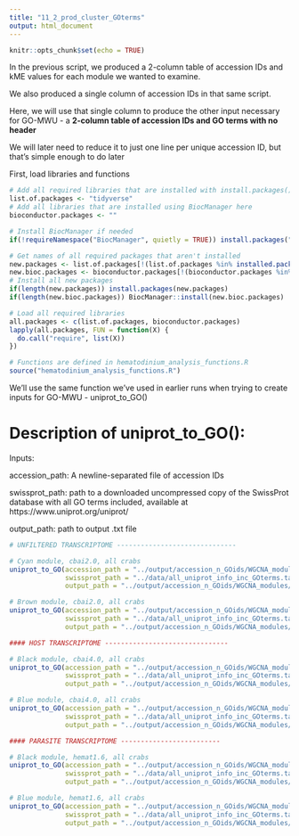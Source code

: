 ```yaml
---
title: "11_2_prod_cluster_GOterms"
output: html_document
---
```


```r
knitr::opts_chunk$set(echo = TRUE)
```


In the previous script, we produced a 2-column table of accession IDs and kME values for each module we wanted to examine.

We also produced a single column of accession IDs in that same script.

Here, we will use that single column to produce the other input necessary for GO-MWU - a **2-column table of accession IDs and GO terms with no header**

We will later need to reduce it to just one line per unique accession ID, but that's simple enough to do later

First, load libraries and functions

```r
# Add all required libraries that are installed with install.packages() here
list.of.packages <- "tidyverse"
# Add all libraries that are installed using BiocManager here
bioconductor.packages <- ""

# Install BiocManager if needed
if(!requireNamespace("BiocManager", quietly = TRUE)) install.packages("BiocManager")

# Get names of all required packages that aren't installed
new.packages <- list.of.packages[!(list.of.packages %in% installed.packages()[, "Package"])]
new.bioc.packages <- bioconductor.packages[!(bioconductor.packages %in% installed.packages()[, "Package"])]
# Install all new packages
if(length(new.packages)) install.packages(new.packages)
if(length(new.bioc.packages)) BiocManager::install(new.bioc.packages)

# Load all required libraries
all.packages <- c(list.of.packages, bioconductor.packages)
lapply(all.packages, FUN = function(X) {
  do.call("require", list(X))
})

# Functions are defined in hematodinium_analysis_functions.R
source("hematodinium_analysis_functions.R")
```

We'll use the same function we've used in earlier runs when trying to create inputs for GO-MWU - uniprot_to_GO()

# Description of uniprot_to_GO():
Inputs:

accession_path: A newline-separated file of accession IDs

swissprot_path: path to a downloaded uncompressed copy of the SwissProt database with all GO terms included, available at https://www.uniprot.org/uniprot/

output_path: path to output .txt file

```r
# UNFILTERED TRANSCRIPTOME ------------------------------

# Cyan module, cbai2.0, all crabs
uniprot_to_GO(accession_path = "../output/accession_n_GOids/WGCNA_modules/cbai_transcriptomev2.0/all_crabs_no_filter_cyan_GeneIDs.txt",
              swissprot_path = "../data/all_uniprot_info_inc_GOterms.tab", 
              output_path = "../output/accession_n_GOids/WGCNA_modules/cbai_transcriptomev2.0/all_crabs_no_filter_cyan_GOIDs.txt")

# Brown module, cbai2.0, all crabs
uniprot_to_GO(accession_path = "../output/accession_n_GOids/WGCNA_modules/cbai_transcriptomev2.0/all_crabs_no_filter_brown_GeneIDs.txt",
              swissprot_path = "../data/all_uniprot_info_inc_GOterms.tab", 
              output_path = "../output/accession_n_GOids/WGCNA_modules/cbai_transcriptomev2.0/all_crabs_no_filter_brown_GOIDs.txt")

#### HOST TRANSCRIPTOME -------------------------------

# Black module, cbai4.0, all crabs
uniprot_to_GO(accession_path = "../output/accession_n_GOids/WGCNA_modules/cbai_transcriptomev4.0/all_crabs_no_filter_black_GeneIDs.txt",
              swissprot_path = "../data/all_uniprot_info_inc_GOterms.tab", 
              output_path = "../output/accession_n_GOids/WGCNA_modules/cbai_transcriptomev4.0/all_crabs_no_filter_black_GOIDs.txt")

# Blue module, cbai4.0, all crabs
uniprot_to_GO(accession_path = "../output/accession_n_GOids/WGCNA_modules/cbai_transcriptomev4.0/all_crabs_no_filter_blue_GeneIDs.txt",
              swissprot_path = "../data/all_uniprot_info_inc_GOterms.tab", 
              output_path = "../output/accession_n_GOids/WGCNA_modules/cbai_transcriptomev4.0/all_crabs_no_filter_blue_GOIDs.txt")

#### PARASITE TRANSCRIPTOME -------------------------

# Black module, hemat1.6, all crabs
uniprot_to_GO(accession_path = "../output/accession_n_GOids/WGCNA_modules/hemat_transcriptomev1.6/all_crabs_no_filter_black_GeneIDs.txt",
              swissprot_path = "../data/all_uniprot_info_inc_GOterms.tab", 
              output_path = "../output/accession_n_GOids/WGCNA_modules/hemat_transcriptomev1.6/all_crabs_no_filter_black_GOIDs.txt")

# Blue module, hemat1.6, all crabs
uniprot_to_GO(accession_path = "../output/accession_n_GOids/WGCNA_modules/hemat_transcriptomev1.6/all_crabs_no_filter_blue_GeneIDs.txt",
              swissprot_path = "../data/all_uniprot_info_inc_GOterms.tab", 
              output_path = "../output/accession_n_GOids/WGCNA_modules/hemat_transcriptomev1.6/all_crabs_no_filter_blue_GOIDs.txt")

```

